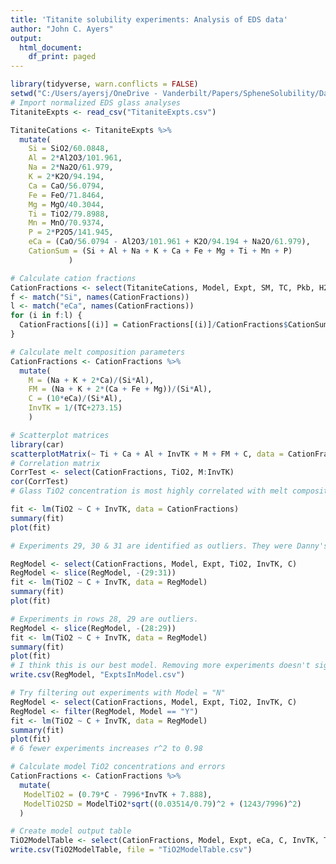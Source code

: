 ```yaml
---
title: 'Titanite solubility experiments: Analysis of EDS data'
author: "John C. Ayers"
output:
  html_document:
    df_print: paged
---
```


```r
library(tidyverse, warn.conflicts = FALSE)
setwd("C:/Users/ayersj/OneDrive - Vanderbilt/Papers/SpheneSolubility/DataAnalysis/TitaniteExpts")
# Import normalized EDS glass analyses
TitaniteExpts <- read_csv("TitaniteExpts.csv")
```
```r
TitaniteCations <- TitaniteExpts %>%
  mutate(
    Si = SiO2/60.0848,
    Al = 2*Al2O3/101.961,
    Na = 2*Na2O/61.979,
    K = 2*K2O/94.194,
    Ca = CaO/56.0794,
    Fe = FeO/71.8464,
    Mg = MgO/40.3044,
    Ti = TiO2/79.8988,
    Mn = MnO/70.9374,
    P = 2*P2O5/141.945,
    eCa = (CaO/56.0794 - Al2O3/101.961 + K2O/94.194 + Na2O/61.979),
    CationSum = (Si + Al + Na + K + Ca + Fe + Mg + Ti + Mn + P)
             )
```

```r
# Calculate cation fractions
CationFractions <- select(TitaniteCations, Model, Expt, SM, TC, Pkb, H2O, TiO2, Si:eCa, CationSum)
f <- match("Si", names(CationFractions))
l <- match("eCa", names(CationFractions))
for (i in f:l) {
  CationFractions[(i)] = CationFractions[(i)]/CationFractions$CationSum
}

```


```r
# Calculate melt composition parameters
CationFractions <- CationFractions %>%
  mutate(
    M = (Na + K + 2*Ca)/(Si*Al),
    FM = (Na + K + 2*(Ca + Fe + Mg))/(Si*Al),
    C = (10*eCa)/(Si*Al),
    InvTK = 1/(TC+273.15)
    )
```


```r
# Scatterplot matrices
library(car)
scatterplotMatrix(~ Ti + Ca + Al + InvTK + M + FM + C, data = CationFractions, groups = CationFractions$Model, smooth = FALSE)
# Correlation matrix
CorrTest <- select(CationFractions, TiO2, M:InvTK)
cor(CorrTest)
# Glass TiO2 concentration is most highly correlated with melt composition parameter C.

```

```r
fit <- lm(TiO2 ~ C + InvTK, data = CationFractions)
summary(fit)
plot(fit)

```

```r
# Experiments 29, 30 & 31 are identified as outliers. They were Danny's earliest experiments, and were all run at 1300C.

RegModel <- select(CationFractions, Model, Expt, TiO2, InvTK, C)
RegModel <- slice(RegModel, -(29:31))
fit <- lm(TiO2 ~ C + InvTK, data = RegModel)
summary(fit)
plot(fit)

```

```r
# Experiments in rows 28, 29 are outliers.
RegModel <- slice(RegModel, -(28:29))
fit <- lm(TiO2 ~ C + InvTK, data = RegModel)
summary(fit)
plot(fit)
# I think this is our best model. Removing more experiments doesn't significantly improve fit.
write.csv(RegModel, "ExptsInModel.csv")
```

```r
# Try filtering out experiments with Model = "N"
RegModel <- select(CationFractions, Model, Expt, TiO2, InvTK, C)
RegModel <- filter(RegModel, Model == "Y")
fit <- lm(TiO2 ~ C + InvTK, data = RegModel)
summary(fit)
plot(fit)
# 6 fewer experiments increases r^2 to 0.98
```
```r
# Calculate model TiO2 concentrations and errors
CationFractions <- CationFractions %>%
  mutate(
   ModelTiO2 = (0.79*C - 7996*InvTK + 7.888),
   ModelTiO2SD = ModelTiO2*sqrt((0.03514/0.79)^2 + (1243/7996)^2)
  )
```

```r
# Create model output table
TiO2ModelTable <- select(CationFractions, Model, Expt, eCa, C, InvTK, TiO2, ModelTiO2, ModelTiO2SD)
write.csv(TiO2ModelTable, file = "TiO2ModelTable.csv")
```

